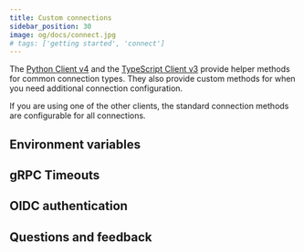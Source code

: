 ```yaml
---
title: Custom connections
sidebar_position: 30
image: og/docs/connect.jpg
# tags: ['getting started', 'connect']
---
```




The [Python Client v4](/weaviate/client-libraries/python) and the [TypeScript Client v3](/weaviate/client-libraries/typescript/typescript-v3) provide helper methods for common connection types. They also provide custom methods for when you need additional connection configuration.

If you are using one of the other clients, the standard connection methods are configurable for all connections.

<Tabs groupId="languages">
<TabItem value="py4" label="Python Client v4">
   <FilteredTextBlock
     text={PyCodeV4}
     startMarker="# START CustomConnect"
     endMarker="# END CustomConnect"
     language="py"
   />
</TabItem>
<TabItem value="ts3" label="JS/TS Client v3">
   <FilteredTextBlock
     text={TsCodeV3}
     startMarker="// START CustomConnect"
     endMarker="// END CustomConnect"
     language="js"
   />
</TabItem>
</Tabs>

## Environment variables


<EnvVarsHowto/>

## gRPC Timeouts


<GRPCTimeoutIntro/>


<GRPCTimeouts/>

## OIDC authentication


<OIDCConnect/>


<OIDCExamples/>

## Questions and feedback


<DocsFeedback/>
